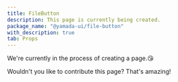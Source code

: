 ```yaml
---
title: FileButton
description: This page is currently being created.
package_name: "@yamada-ui/file-button"
with_description: true
tab: Props
---
```


We're currently in the process of creating a page.😘

Wouldn't you like to contribute this page? That's amazing!
